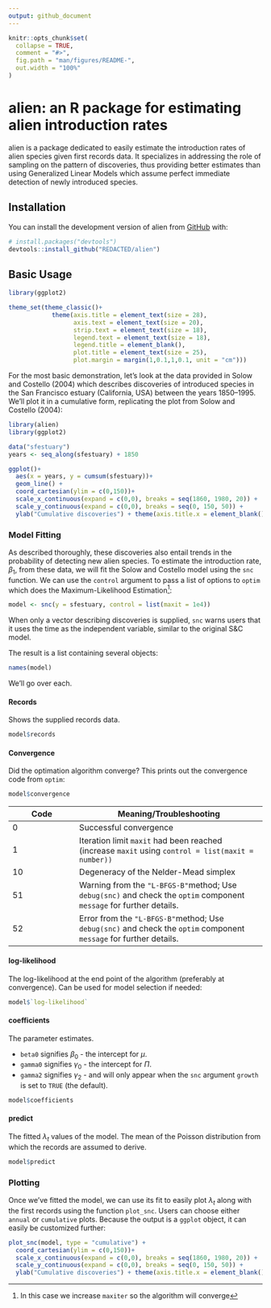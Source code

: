 ```yaml
---
output: github_document
---
```


<!-- README.md is generated from README.Rmd. Please edit that file -->

```r
knitr::opts_chunk$set(
  collapse = TRUE,
  comment = "#>",
  fig.path = "man/figures/README-",
  out.width = "100%"
)
```

# alien: an R package for estimating alien introduction rates

<!-- badges: start -->

<!-- badges: end -->

alien is a package dedicated to easily estimate the introduction rates of alien species given first records data. It specializes in addressing the role of sampling on the pattern of discoveries, thus providing better estimates than using Generalized Linear Models which assume perfect immediate detection of newly introduced species.

## Installation

You can install the development version of alien from [GitHub](https://github.com/) with:

``` r
# install.packages("devtools")
devtools::install_github("REDACTED/alien")
```

## Basic Usage

```r
library(ggplot2)

theme_set(theme_classic()+
            theme(axis.title = element_text(size = 28),
                  axis.text = element_text(size = 20),
                  strip.text = element_text(size = 18),
                  legend.text = element_text(size = 18),
                  legend.title = element_blank(),
                  plot.title = element_text(size = 25),
                  plot.margin = margin(1,0.1,1,0.1, unit = "cm")))
```

For the most basic demonstration, let's look at the data provided in Solow and Costello (2004) which describes discoveries of introduced species in the San Francisco estuary (California, USA) between the years 1850--1995. We'll plot it in a cumulative form, replicating the plot from Solow and Costello (2004):

```r
library(alien)
library(ggplot2)

data("sfestuary")
years <- seq_along(sfestuary) + 1850

ggplot()+
  aes(x = years, y = cumsum(sfestuary))+
  geom_line() + 
  coord_cartesian(ylim = c(0,150))+
  scale_x_continuous(expand = c(0,0), breaks = seq(1860, 1980, 20)) + 
  scale_y_continuous(expand = c(0,0), breaks = seq(0, 150, 50)) + 
  ylab("Cumulative discoveries") + theme(axis.title.x = element_blank())

```

### Model Fitting

As described thoroughly, these discoveries also entail trends in the probability of detecting new alien species. To estimate the introduction rate, ${\beta_1}$, from these data, we will fit the Solow and Costello model using the `snc` function. We can use the `control` argument to pass a list of options to `optim` which does the Maximum-Likelihood Estimation[^1]:

[^1]: In this case we increase `maxiter` so the algorithm will converge

```r
model <- snc(y = sfestuary, control = list(maxit = 1e4))
```

When only a vector describing discoveries is supplied, `snc` warns users that it uses the time as the independent variable, similar to the original S&C model.

The result is a list containing several objects:

```r
names(model)
```

We'll go over each.

#### Records

Shows the supplied records data.

```r
model$records
```

#### Convergence

Did the optimation algorithm converge? This prints out the convergence code from `optim`:

```r
model$convergence
```

| Code | Meaning/Troubleshooting                                                                                              |
|-------------------|-----------------------------------------------------|
| 0    | Successful convergence                                                                                               |
| 1    | Iteration limit `maxit` had been reached (increase `maxit` using `control = list(maxit = number))`                   |
| 10   | Degeneracy of the Nelder-Mead simplex                                                                                |
| 51   | Warning from the `"L-BFGS-B"`method; Use `debug(snc)` and check the `optim` component `message` for further details. |
| 52   | Error from the `"L-BFGS-B"`method; Use `debug(snc)` and check the `optim` component `message` for further details.   |

#### log-likelihood

The log-likelihood at the end point of the algorithm (preferably at convergence). Can be used for model selection if needed:

```r
model$`log-likelihood`
```

#### coefficients

The parameter estimates.

- `beta0` signifies ${\beta_0}$ - the intercept for ${\mu}$.
- `gamma0` signifies ${\gamma_0}$ - the intercept for ${\Pi}$.
- `gamma2` signifies ${\gamma_2}$ - and will only appear when the `snc` argument `growth` is set to `TRUE` (the default).

```r
model$coefficients
```

#### predict

The fitted ${\lambda_t}$ values of the model. The mean of the Poisson distribution from which the records are assumed to derive.

```r
model$predict
```

### Plotting

Once we've fitted the model, we can use its fit to easily plot ${\lambda_t}$ along with the first records using the function `plot_snc`. Users can choose either `annual` or `cumulative` plots. Because the output is a `ggplot` object, it can easily be customized further:

```r

plot_snc(model, type = "cumulative") +
  coord_cartesian(ylim = c(0,150))+
  scale_x_continuous(expand = c(0,0), breaks = seq(1860, 1980, 20)) + 
  scale_y_continuous(expand = c(0,0), breaks = seq(0, 150, 50)) + 
  ylab("Cumulative discoveries") + theme(axis.title.x = element_blank())

```

